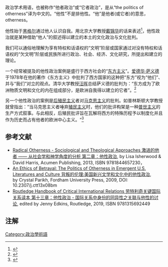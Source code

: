 政治学术用语，也被称作“他者政治”或“它者政治”，是从“the politics of otherness”译为中文的。“他性”不是排他性。“他”是他者(或它者)的意思，otherness。

他性始于[[格奥尔格·威廉·弗里德里希·黑格尔|黑格尔]]通过他人认识自我。用北京大学教授[[戴锦华|戴锦华]]的话来表述<ref>{{cite book |author1=戴锦华 |title=电影批评 |date=2004年3月 |publisher=北京大学出版社 |isbn=9787301069486}}</ref>，他性政治就是某种借助“他人”的叙述得以建立的本土的文化政治与文化批判。

我们可以通俗地理解为享有特权和话语权的“文明”阶层或国家通过对没有特权和话语权的“欠文明”阶层或民族所进行政治、社会、经济、文化研究，所提出和建立的理论。

一个经常被提及的他性政治案例是盛行于西方社会的“[[东方主义|东方主义]]”。[[爱德华·萨义德|爱德华·萨义德]]于1978年在他的著作《东方主义》中批判了西方国家的这种把“东方”视为“他们”、并与“我们”对立的观点。清华大学教授[[汪晖|汪晖]]总结萨义德的批判为：“东方成为了欧洲物质文明和文化的内在组成部分，是欧洲自我得以建立的它者”。<ref>{{cite web |author1=汪晖 |title=东方主义、民族区域自治与尊严政治 |url=https://web.archive.org/web/20160822192224/http://wen.org.cn/modules/article/view.article.php/article=858 |website=人文与社会 |publisher=《天涯》杂志}}</ref>

另一个他性政治的案例是[[后殖民主义|后殖民主义]]者对[[马克思主义|马克思主义]]的批判。如普林斯顿大学教授{{interlanguage link|Gyan Prakash|en|Gyan Prakash}}就曾指出：“当马克思主义者唾弃[[殖民主义|殖民主义]]时，他们的批评构架是一种[[普世主义|普世主义]]的生产方式叙事。与此相反，后殖民批评旨在瓦解将西方的特殊历程予以制度化并且作为历史而占有他者的欧洲中心主义。“<ref>{{cite web |author1=Gyan Prakash |title=Postcolonial Criticism and Indian Historiography |url=https://www.jstor.org/stable/466216 |website=JStor |publisher=Duke University Press |doi=10.2307/466216 |accessdate=2020-10-04 |archive-date=2020-10-21 |archive-url=https://web.archive.org/web/20201021225657/https://www.jstor.org/stable/466216 |dead-url=no }}</ref>

== 参考文献 ==
* [https://www.cambridge.org/core/books/radical-otherness/politics-of-otherness/F17B3BC7E20CE5D428DC436782B060E8 Radical Otherness - Sociological and Theological Approaches 激进的他者 —— 从社会学和神学角度的分析 第二章：他性政治], by Lisa Isherwood & David Harris, Acumen Publishing, 2013, ISBN 9781844657230，
* [https://www.jstor.org/stable/j.ctt13x08bm An Ethics of Betrayal: The Politics of Otherness in Emergent U.S. Literatures and Culture 背叛的伦理:美国新兴文学和文化中的他性政治], by Crystal Parikh, Fordham University Press, 2009, DOI: 10.2307/j.ctt13x08bm
* [https://www.taylorfrancis.com/books/e/9781315692449/chapters/10.4324/9781315692449-14 Routledge Handbook of Critical International Relations 劳特利奇关键国际关系读本 第十三章：他性政治 - 国际关系中身份的同异性之关联与他性的讨论], edited by Jenny Edkins, Routledge, 2019, ISBN 9781315692449

== 注解 ==
{{Reflist}}


[[Category:政治學術語|Category:政治學術語]]